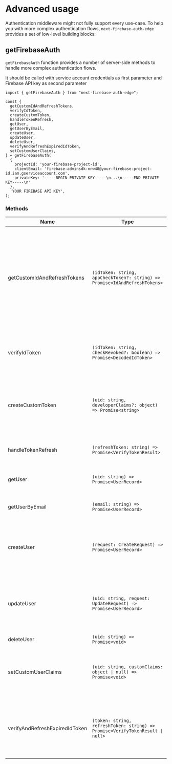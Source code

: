 # Advanced usage

Authentication middleware might not fully support every use-case. To help you with more complex authentication flows, `next-firebase-auth-edge` provides a set of low-level building blocks:

## getFirebaseAuth

`getFirebaseAuth` function provides a number of server-side methods to handle more complex authentication flows.

It should be called with service account credentials as first parameter and Firebase API key as second parameter

```tsx
import { getFirebaseAuth } from "next-firebase-auth-edge";

const {
  getCustomIdAndRefreshTokens,
  verifyIdToken,
  createCustomToken,
  handleTokenRefresh,
  getUser,
  getUserByEmail,
  createUser,
  updateUser,
  deleteUser,
  verifyAndRefreshExpiredIdToken,
  setCustomUserClaims,
} = getFirebaseAuth(
  {
    projectId: 'your-firebase-project-id',
    clientEmail: 'firebase-adminsdk-nnw48@your-firebase-project-id.iam.gserviceaccount.com',
    privateKey: '-----BEGIN PRIVATE KEY-----\n...\n-----END PRIVATE KEY-----\n'
  },
  'YOUR FIREBASE API KEY',
);
```

### Methods

| Name                           | Type                                                                                               | Description                                                                                                                                                                                                                                   |
| ------------------------------ | -------------------------------------------------------------------------------------------------- | --------------------------------------------------------------------------------------------------------------------------------------------------------------------------------------------------------------------------------------------- |
| getCustomIdAndRefreshTokens    | `(idToken: string, appCheckToken?: string) => Promise<IdAndRefreshTokens>` | Generates a new set of id and refresh tokens for user identified by provided `idToken`. Accepts optional `appCheckToken` as a third argument. You should pass it if your app supports [App Check](https://firebase.google.com/docs/app-check) |
| verifyIdToken                  | `(idToken: string, checkRevoked?: boolean) => Promise<DecodedIdToken>`                             | Verifies provided `idToken`. Throws `AuthError`. See [source code](https://github.com/awinogrodzki/next-firebase-auth-edge/blob/main/src/auth/error.ts) for possible error types.                                                             |
| createCustomToken              | `(uid: string, developerClaims?: object) => Promise<string>`                                       | Creates a custom token for given firebase user. Optionally, it's possible to attach additional `developerClaims`                                                                                                                              |
| handleTokenRefresh             | `(refreshToken: string) => Promise<VerifyTokenResult>`                                | Returns id `token` and `decodedToken` for given `refreshToken`                                                                                                                                                                                |
| getUser                        | `(uid: string) => Promise<UserRecord>`                                                             | Returns Firebase UserRecord by uid                                                                                                                                                                                                            |
| getUserByEmail                 | `(email: string) => Promise<UserRecord>`                                                           | Returns Firebase UserRecord by email                                                                                                                                                                                                          |
| createUser                     | `(request: CreateRequest) => Promise<UserRecord>`                                                  | Creates user and returns UserRecord. See official firebase [Create a user](https://firebase.google.com/docs/auth/admin/manage-users#create_a_user) docs for request examples                                                                  |
| updateUser                     | `(uid: string, request: UpdateRequest) => Promise<UserRecord>`                                     | Updates user by uid and returns UserRecord. See official firebase [Update a user](https://firebase.google.com/docs/auth/admin/manage-users#update_a_user) docs for request examples                                                           |
| deleteUser                     | `(uid: string) => Promise<void>`                                                                   | Deletes user                                                                                                                                                                                                                                  |
| setCustomUserClaims            | `(uid: string, customClaims: object ∣ null) => Promise<void>`                                      | Sets custom claims for given user. Overwrites existing values. Use `getUser` to fetch current claims                                                                                                                                          |
| verifyAndRefreshExpiredIdToken | `(token: string, refreshToken: string) => Promise<VerifyTokenResult ∣ null>`                                  | Verifies provided `idToken`. If token is expired, uses `refreshToken` to validate it. Returns `null` if token is not valid.     
